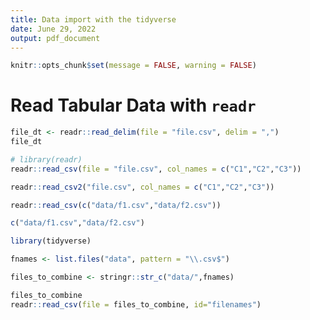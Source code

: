 ```yaml
---
title: Data import with the tidyverse
date: June 29, 2022
output: pdf_document
---
```


```r
knitr::opts_chunk$set(message = FALSE, warning = FALSE)
```

# Read Tabular Data with `readr`



```r
file_dt <- readr::read_delim(file = "file.csv", delim = ",")
file_dt
```


```r
# library(readr)
readr::read_csv(file = "file.csv", col_names = c("C1","C2","C3"))
```

```r
readr::read_csv2("file.csv", col_names = c("C1","C2","C3"))
```



```r
readr::read_csv(c("data/f1.csv","data/f2.csv"))
```


```r
c("data/f1.csv","data/f2.csv")
```

```r
library(tidyverse)

fnames <- list.files("data", pattern = "\\.csv$")

files_to_combine <- stringr::str_c("data/",fnames)
```

```r
files_to_combine
readr::read_csv(file = files_to_combine, id="filenames")
```